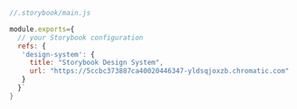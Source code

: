 ```js
//.storybook/main.js

module.exports={
  // your Storybook configuration
  refs: {
   'design-system': {
     title: "Storybook Design System",
     url: "https://5ccbc373887ca40020446347-yldsqjoxzb.chromatic.com"
   }
  }`
}
```
